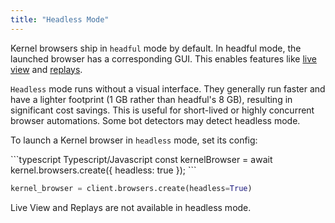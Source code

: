 ```yaml
---
title: "Headless Mode"
---
```


Kernel browsers ship in `headful` mode by default. In headful mode, the launched browser has a corresponding GUI. This enables features like [live view](/observability/live-view) and [replays](/observability/replays).

`Headless` mode runs without a visual interface. They generally run faster and have a lighter footprint (1 GB rather than headful's 8 GB), resulting in significant cost savings. This is useful for short-lived or highly concurrent browser automations.
Some bot detectors may detect headless mode.

To launch a Kernel browser in `headless` mode, set its config:

<CodeGroup>
```typescript Typescript/Javascript
const kernelBrowser = await kernel.browsers.create({
    headless: true
});
```

```python Python
kernel_browser = client.browsers.create(headless=True)
```
</CodeGroup>

<Info>
    Live View and Replays are not available in headless mode.
</Info>